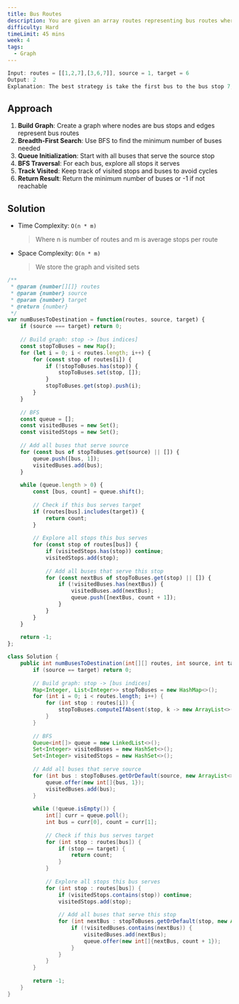 ```yaml
---
title: Bus Routes
description: You are given an array routes representing bus routes where routes[i] is a bus route that the ith bus repeats forever. You start at the bus stop source (You are not on any bus initially), and you want to go to the bus stop target. You can travel between bus stops only by buses.
difficulty: Hard
timeLimit: 45 mins
week: 4
tags:
  - Graph
---
```


```js title="Example"
Input: routes = [[1,2,7],[3,6,7]], source = 1, target = 6
Output: 2
Explanation: The best strategy is take the first bus to the bus stop 7, then take the second bus to the bus stop 6.
```

## Approach

1. **Build Graph**: Create a graph where nodes are bus stops and edges represent bus routes
2. **Breadth-First Search**: Use BFS to find the minimum number of buses needed
3. **Queue Initialization**: Start with all buses that serve the source stop
4. **BFS Traversal**: For each bus, explore all stops it serves
5. **Track Visited**: Keep track of visited stops and buses to avoid cycles
6. **Return Result**: Return the minimum number of buses or -1 if not reachable

## Solution

- Time Complexity: `O(n * m)`
  > Where n is number of routes and m is average stops per route
- Space Complexity: `O(n * m)`
  > We store the graph and visited sets

```js tab="JavaScript"
/**
 * @param {number[][]} routes
 * @param {number} source
 * @param {number} target
 * @return {number}
 */
var numBusesToDestination = function(routes, source, target) {
    if (source === target) return 0;
    
    // Build graph: stop -> [bus indices]
    const stopToBuses = new Map();
    for (let i = 0; i < routes.length; i++) {
        for (const stop of routes[i]) {
            if (!stopToBuses.has(stop)) {
                stopToBuses.set(stop, []);
            }
            stopToBuses.get(stop).push(i);
        }
    }
    
    // BFS
    const queue = [];
    const visitedBuses = new Set();
    const visitedStops = new Set();
    
    // Add all buses that serve source
    for (const bus of stopToBuses.get(source) || []) {
        queue.push([bus, 1]);
        visitedBuses.add(bus);
    }
    
    while (queue.length > 0) {
        const [bus, count] = queue.shift();
        
        // Check if this bus serves target
        if (routes[bus].includes(target)) {
            return count;
        }
        
        // Explore all stops this bus serves
        for (const stop of routes[bus]) {
            if (visitedStops.has(stop)) continue;
            visitedStops.add(stop);
            
            // Add all buses that serve this stop
            for (const nextBus of stopToBuses.get(stop) || []) {
                if (!visitedBuses.has(nextBus)) {
                    visitedBuses.add(nextBus);
                    queue.push([nextBus, count + 1]);
                }
            }
        }
    }
    
    return -1;
};
```

```java tab="Java"
class Solution {
    public int numBusesToDestination(int[][] routes, int source, int target) {
        if (source == target) return 0;
        
        // Build graph: stop -> [bus indices]
        Map<Integer, List<Integer>> stopToBuses = new HashMap<>();
        for (int i = 0; i < routes.length; i++) {
            for (int stop : routes[i]) {
                stopToBuses.computeIfAbsent(stop, k -> new ArrayList<>()).add(i);
            }
        }
        
        // BFS
        Queue<int[]> queue = new LinkedList<>();
        Set<Integer> visitedBuses = new HashSet<>();
        Set<Integer> visitedStops = new HashSet<>();
        
        // Add all buses that serve source
        for (int bus : stopToBuses.getOrDefault(source, new ArrayList<>())) {
            queue.offer(new int[]{bus, 1});
            visitedBuses.add(bus);
        }
        
        while (!queue.isEmpty()) {
            int[] curr = queue.poll();
            int bus = curr[0], count = curr[1];
            
            // Check if this bus serves target
            for (int stop : routes[bus]) {
                if (stop == target) {
                    return count;
                }
            }
            
            // Explore all stops this bus serves
            for (int stop : routes[bus]) {
                if (visitedStops.contains(stop)) continue;
                visitedStops.add(stop);
                
                // Add all buses that serve this stop
                for (int nextBus : stopToBuses.getOrDefault(stop, new ArrayList<>())) {
                    if (!visitedBuses.contains(nextBus)) {
                        visitedBuses.add(nextBus);
                        queue.offer(new int[]{nextBus, count + 1});
                    }
                }
            }
        }
        
        return -1;
    }
}
```
